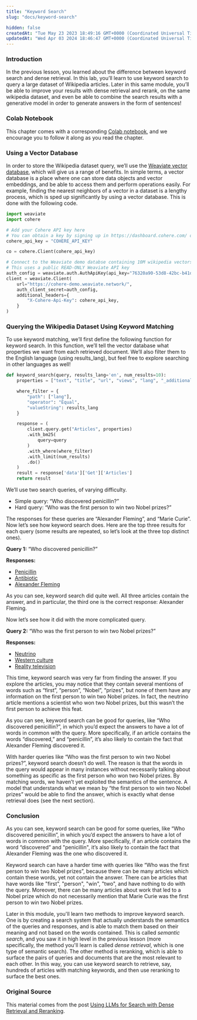 ```yaml
---
title: "Keyword Search"
slug: "docs/keyword-search"

hidden: false
createdAt: "Tue May 23 2023 18:49:16 GMT+0000 (Coordinated Universal Time)"
updatedAt: "Wed Apr 03 2024 18:46:47 GMT+0000 (Coordinated Universal Time)"
---
```


### Introduction

In the previous lesson, you learned about the difference between keyword search and dense retrieval. In this lab, you’ll learn to use keyword search to query a large dataset of Wikipedia articles. Later in this same module, you’ll be able to improve your results with dense retrieval and rerank, on the same wikipedia dataset, and even be able to combine the search results with a generative model in order to generate answers in the form of sentences!

### Colab Notebook

This chapter comes with a corresponding [Colab notebook](https://colab.research.google.com/github/cohere-ai/cohere-developer-experience/blob/main/notebooks/llmu/End_To_End_Wikipedia_Search.ipynb), and we encourage you to follow it along as you read the chapter.

### Using a Vector Database

In order to store the Wikipedia dataset query, we’ll use the [Weaviate vector database](https://weaviate.io/?ref=txt.cohere.com), which will give us a range of benefits. In simple terms, a vector database is a place where one can store data objects and vector embeddings, and be able to access them and perform operations easily. For example, finding the nearest neighbors of a vector in a dataset is a lengthy process, which is sped up significantly by using a vector database. This is done with the following code.

```python PYTHON
import weaviate
import cohere

# Add your Cohere API key here
# You can obtain a key by signing up in https://dashboard.cohere.com/ or /reference/key
cohere_api_key = "COHERE_API_KEY"

co = cohere.Client(cohere_api_key)

# Connect to the Weaviate demo databse containing 10M wikipedia vectors
# This uses a public READ-ONLY Weaviate API key
auth_config = weaviate.auth.AuthApiKey(api_key="76320a90-53d8-42bc-b41d-678647c6672e")
client = weaviate.Client(
    url="https://cohere-demo.weaviate.network/",
    auth_client_secret=auth_config,
    additional_headers={
        "X-Cohere-Api-Key": cohere_api_key,
    }
)
```

### Querying the Wikipedia Dataset Using Keyword Matching

To use keyword matching, we’ll first define the following function for keyword search. In this function, we’ll tell the vector database what properties we want from each retrieved document. We’ll also filter them to the English language (using results_lang), but feel free to explore searching in other languages as well!

```python PYTHON
def keyword_search(query, results_lang='en', num_results=10):
    properties = ["text", "title", "url", "views", "lang", "_additional {distance}"]

    where_filter = {
        "path": ["lang"],
        "operator": "Equal",
        "valueString": results_lang
    }

    response = (
        client.query.get("Articles", properties)
        .with_bm25(
            query=query
        )
        .with_where(where_filter)
        .with_limit(num_results)
        .do()
    )
    result = response['data']['Get']['Articles']
    return result
```

We’ll use two search queries, of varying difficulty.

- Simple query: “Who discovered penicillin?”
- Hard query: “Who was the first person to win two Nobel prizes?”

The responses for these queries are “Alexander Fleming”, and “Marie Curie”. Now let’s see how keyword search does. Here are the top three results for each query (some results are repeated, so let’s look at the three top distinct ones).

**Query 1:** “Who discovered penicillin?”

**Responses:**

- [Penicillin](https://en.wikipedia.org/wiki?curid=23312)
- [Antibiotic](https://en.wikipedia.org/wiki?curid=1805)
- [Alexander Fleming](https://en.wikipedia.org/wiki?curid=1937)

As you can see, keyword search did quite well. All three articles contain the answer, and in particular, the third one is the correct response: Alexander Fleming.

Now let’s see how it did with the more complicated query.

**Query 2:** “Who was the first person to win two Nobel prizes?”

**Responses:**

- [Neutrino](https://en.wikipedia.org/wiki?curid=21485)
- [Western culture](https://en.wikipedia.org/wiki?curid=21208262)
- [Reality television](https://en.wikipedia.org/wiki?curid=38539)

This time, keyword search was very far from finding the answer. If you explore the articles, you may notice that they contain several mentions of words such as “first”, “person”, “Nobel”, “prizes”, but none of them have any information on the first person to win two Nobel prizes. In fact, the neutrino article mentions a scientist who won two Nobel prizes, but this wasn’t the first person to achieve this feat.

As you can see, keyword search can be good for queries, like “Who discovered penicillin?”, in which you’d expect the answers to have a lot of words in common with the query. More specifically, if an article contains the words “discovered,” and “penicillin”, it’s also likely to contain the fact that Alexander Fleming discovered it.

With harder queries like “Who was the first person to win two Nobel prizes?”, keyword search doesn’t do well. The reason is that the words in the query would appear in many instances without necessarily talking about something as specific as the first person who won two Nobel prizes. By matching words, we haven’t yet exploited the semantics of the sentence. A model that understands what we mean by “the first person to win two Nobel prizes” would be able to find the answer, which is exactly what dense retrieval does (see the next section).

### Conclusion

As you can see, keyword search can be good for some queries, like “Who discovered penicillin”, in which you’d expect the answers to have a lot of words in common with the query. More specifically, if an article contains the word “discovered” and "penicillin", it’s also likely to contain the fact that Alexander Fleming was the one who discovered it.

Keyword search can have a harder time with queries like “Who was the first person to win two Nobel prizes”, because there can be many articles which contain these words, yet not contain the answer. There can be articles that have words like "first", "person", "win", "two", and have nothing to do with the query. Moreover, there can be many articles about work that led to a Nobel prize which do not necessarily mention that Marie Curie was the first person to win two Nobel prizes.

Later in this module, you'll learn two methods to improve keyword search. One is by creating a search system that actually understands the semantics of the queries and responses, and is able to match them based on their meaning and not based on the words contained. This is called _semantic search_, and you saw it in high level in the previous lesson (more specifically, the method you'll learn is called _dense retrieval_, which is one type of semantic search). The other method is reranking, which is able to surface the pairs of queries and documents that are the most relevant to each other. In this way, you can use keyword search to retrieve, say, hundreds of articles with matching keywords, and then use reranking to surface the best ones.

### Original Source

This material comes from the post [Using LLMs for Search with Dense Retrieval and Reranking](https://txt.cohere.com/using-llms-for-search/).

